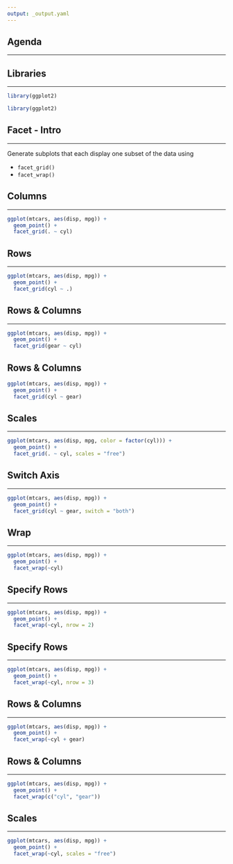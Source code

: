 ```yaml
---
output: _output.yaml
---
```


## {data-background="gg_facet.png"}

## Agenda

<hr>


## Libraries

<hr>

```r
library(ggplot2)
```

```r
library(ggplot2)
```

## {data-background="casestudy.png"}

## Facet - Intro

<hr>

Generate subplots that each display one subset of the data using

- `facet_grid()`
- `facet_wrap()`

## {data-background="grid.png"}

## Columns

<hr>

```r
ggplot(mtcars, aes(disp, mpg)) + 
  geom_point() +
  facet_grid(. ~ cyl)
```

## Rows

<hr>

```r
ggplot(mtcars, aes(disp, mpg)) + 
  geom_point() +
  facet_grid(cyl ~ .)
```

## Rows & Columns

<hr>

```r
ggplot(mtcars, aes(disp, mpg)) + 
  geom_point() +
  facet_grid(gear ~ cyl)
```

## Rows & Columns

```r
ggplot(mtcars, aes(disp, mpg)) + 
  geom_point() +
  facet_grid(cyl ~ gear)
```

## Scales

<hr>  

```r
ggplot(mtcars, aes(disp, mpg, color = factor(cyl))) +
  geom_point() + 
  facet_grid(. ~ cyl, scales = "free")
```

## Switch Axis

<hr>

```r
ggplot(mtcars, aes(disp, mpg)) + 
  geom_point() + 
  facet_grid(cyl ~ gear, switch = "both") 
```

## {data-background="wrap.png"}

## Wrap

<hr>

```r
ggplot(mtcars, aes(disp, mpg)) +
  geom_point() +
  facet_wrap(~cyl)
```

## Specify Rows

<hr>

```r
ggplot(mtcars, aes(disp, mpg)) +
  geom_point() +
  facet_wrap(~cyl, nrow = 2)
```

## Specify Rows

<hr>

```r
ggplot(mtcars, aes(disp, mpg)) +
  geom_point() +
  facet_wrap(~cyl, nrow = 3)
```

## Rows & Columns

<hr>

```r
ggplot(mtcars, aes(disp, mpg)) +
  geom_point() +
  facet_wrap(~cyl + gear)
```

## Rows & Columns

<hr>

```r
ggplot(mtcars, aes(disp, mpg)) +
  geom_point() +
  facet_wrap(c("cyl", "gear"))
```

## Scales

<hr>

```r
ggplot(mtcars, aes(disp, mpg)) +
  geom_point() +
  facet_wrap(~cyl, scales = "free")
```

## {data-background="thankyou.png"}

